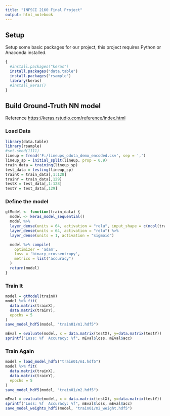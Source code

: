 ```yaml
---
title: "INFSCI 2160 Final Project"
output: html_notebook
---
```


## Setup

Setup some basic packages for our project, this project requires Python or Anaconda installed.

```r
{
  #install.packages("keras")
  install.packages("data.table")
  install.packages("rsample")
  library(keras)
  #install_keras()
}
```


## Build Ground-Truth NN model

Reference <https://keras.rstudio.com/reference/index.html>

### Load Data

```r
library(data.table)
library(rsample)
#set.seed(1111)
lineup = fread('F:/lineups_odota_demo_encoded.csv', sep = ',')
lineup_sp = initial_split(lineup, prop = 0.9)
train_data = training(lineup_sp)
test_data = testing(lineup_sp)
trainX = train_data[,1:128]
trainY = train_data[,129]
testX = test_data[,1:128]
testY = test_data[,129]
```

### Define the model

```r
gtModel <- function(train_data) {
  model <- keras_model_sequential()
  model %>%
  layer_dense(units = 64, activation = "relu", input_shape = c(ncol(train_data))) %>%
  layer_dense(units = 64, activation = "relu") %>%
  layer_dense(units = 1, activation = "sigmoid")

  model %>% compile(
    optimizer = 'adam',
    loss = 'binary_crossentropy',
    metrics = list("accuracy")
  )
  return(model)
}
```

### Train It

```r
model = gtModel(trainX)
model %>% fit(
  data.matrix(trainX),
  data.matrix(trainY),
  epochs = 5
)
save_model_hdf5(model, "train01/m1.hdf5")
```

```r
mEval = evaluate(model, x = data.matrix(testX), y=data.matrix(testY))
sprintf("Loss: %f  Accuracy: %f", mEval$loss, mEval$acc) 
```

### Train Again

```r
model = load_model_hdf5("train01/m1.hdf5")
model %>% fit(
  data.matrix(trainX),
  data.matrix(trainY),
  epochs = 5
)
save_model_hdf5(model, "train01/m2.hdf5")
```

```r
mEval = evaluate(model, x = data.matrix(testX), y=data.matrix(testY))
sprintf("Loss: %f  Accuracy: %f", mEval$loss, mEval$acc)
save_model_weights_hdf5(model, "train01/m2_weight.hdf5")
```

